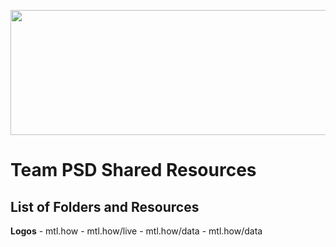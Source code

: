 <img src = "https://github.com/lzim/teampsd/blob/teampsd_style/teampsd_logo/team_psd_logo_sm.png"
     height = "200" width = "600">  

# Team PSD Shared Resources

## List of Folders and Resources

**Logos**
- mtl.how
- mtl.how/live
- mtl.how/data
- mtl.how/data

